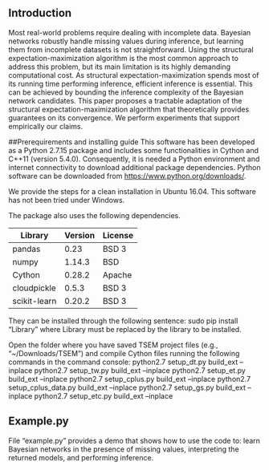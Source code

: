 ## Introduction
Most real-world problems require dealing with incomplete data. Bayesian networks robustly handle missing values during inference, but learning them from incomplete datasets is not straightforward. Using the structural expectation-maximization algorithm is the most common approach to address this problem, but its main limitation is its highly demanding computational cost. As structural expectation-maximization spends most of its running time performing inference, efficient inference is essential. This can be achieved by bounding the inference complexity of the Bayesian network candidates.  This paper proposes a tractable adaptation of the structural expectation-maximization algorithm that theoretically provides guarantees on its convergence. We perform experiments that support empirically our claims.

##Prerequirements and installing guide
This software has been developed as a Python 2.7.15 package and includes some functionalities in Cython and C++11 (version 5.4.0). Consequently, it is needed a Python environment and internet connectivity to download additional package dependencies. Python software can be downloaded from <https://www.python.org/downloads/>.

We provide the steps for a clean installation in Ubuntu 16.04. This software has not been tried under Windows.

The package also uses the following dependencies. 

|Library     |Version|License|
|------------|-------|-------|
| pandas     |   0.23|  BSD 3|
|  numpy     | 1.14.3|    BSD|
| Cython     | 0.28.2| Apache|
|cloudpickle |  0.5.3|  BSD 3|
|scikit-learn| 0.20.2|  BSD 3|


They can be installed through the following sentence:
sudo pip install "Library"
where Library must be replaced by the library to be installed.

Open the folder where you have saved TSEM project files (e.g., "~/Downloads/TSEM") and compile Cython files running the following commands in the command console:
python2.7 setup_dt.py build_ext --inplace
python2.7 setup_tw.py build_ext --inplace
python2.7 setup_et.py build_ext --inplace
python2.7 setup_cplus.py build_ext --inplace
python2.7 setup_cplus_data.py build_ext --inplace
python2.7 setup_gs.py build_ext --inplace
python2.7 setup_etc.py build_ext --inplace

## Example.py
File "example.py" provides a demo that shows how to use the code to: learn Bayesian networks in the presence of missing values, interpreting the returned models, and performing inference. 
